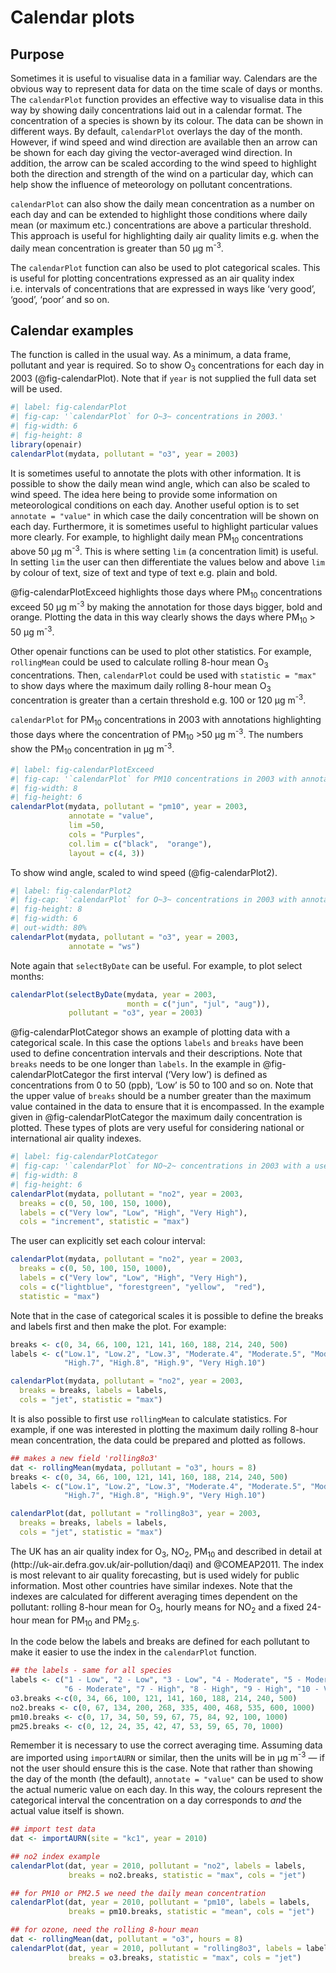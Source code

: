 # Calendar plots {#sec-calendarPlot}

## Purpose

Sometimes it is useful to visualise data in a familiar way. Calendars
are the obvious way to represent data for data on the time scale of
days or months. The `calendarPlot` function provides an effective
way to visualise data in this way by showing daily concentrations laid
out in a calendar format. The concentration of a species is shown by
its colour. The data can be shown in different ways. By default,
`calendarPlot` overlays the day of the month. However, if wind
speed and wind direction are available then an arrow can be shown for
each day giving the vector-averaged wind direction. In addition, the
arrow can be scaled according to the wind speed to highlight both the
direction and strength of the wind on a particular day, which can help
show the influence of meteorology on pollutant concentrations.

`calendarPlot` can also show the daily mean concentration as a
number on each day and can be extended to highlight those conditions
where daily mean (or maximum etc.) concentrations are above a
particular threshold. This approach is useful for highlighting daily
air quality limits e.g. when the daily mean concentration is greater
than 50 μg m^-3^.

The `calendarPlot` function can also be used to plot categorical
scales. This is useful for plotting concentrations expressed as an air
quality index i.e. intervals of concentrations that are expressed in
ways like 'very good', 'good', 'poor' and so on.

## Calendar examples

The function is called in the usual way. As a minimum, a data frame,
pollutant and year is required. So to show O~3~ concentrations for
each day in 2003 (@fig-calendarPlot). Note that if `year`
is not supplied the full data set will be used.

```r
#| label: fig-calendarPlot
#| fig-cap: '`calendarPlot` for O~3~ concentrations in 2003.'
#| fig-width: 6
#| fig-height: 8
library(openair)
calendarPlot(mydata, pollutant = "o3", year = 2003)
```

It is sometimes useful to annotate the plots with other
information. It is possible to show the daily mean
wind angle, which can also be scaled to wind speed. The idea here
being to provide some information on meteorological conditions on each
day. Another useful option is to set `annotate = "value"` in
which case the daily concentration will be shown on each
day. Furthermore, it is sometimes useful to highlight particular
values more clearly. For example, to highlight daily mean PM~10~
concentrations above 50 μg m^-3^. This is where setting `lim` (a
concentration limit) is useful. In setting `lim` the user can then
differentiate the values below and above `lim` by colour of text,
size of text and type of text e.g. plain and bold.

@fig-calendarPlotExceed highlights those days where PM~10~
concentrations exceed 50 μg m^-3^ by making the annotation for those days
bigger, bold and orange. Plotting the data in this way clearly shows
the days where PM~10~ > 50 μg m^-3^.

Other [openair]{.pkg} functions can be used to plot other statistics. For
example, `rollingMean` could be used to calculate rolling 8-hour
mean O~3~ concentrations. Then, `calendarPlot` could be used with
`statistic = "max"` to show days where the maximum daily rolling
8-hour mean O~3~ concentration is greater than a certain threshold
e.g. 100 or 120 μg m^-3^.

`calendarPlot` for PM~10~ concentrations in 2003 with annotations highlighting those days where the concentration of PM~10~ >50 μg m^-3^. The numbers show the PM~10~ concentration in μg m^-3^.

```r
#| label: fig-calendarPlotExceed
#| fig-cap: '`calendarPlot` for PM10 concentrations in 2003 with annotations highlighting those days where the concentration of PM~10~ >50 μg m^-3^. The numbers show the PM~10~ concentration in μg m^-3^.'
#| fig-width: 8
#| fig-height: 6
calendarPlot(mydata, pollutant = "pm10", year = 2003, 
             annotate = "value", 
             lim =50, 
             cols = "Purples", 
             col.lim = c("black",  "orange"),
             layout = c(4, 3))
```

To show wind angle, scaled to wind speed (@fig-calendarPlot2).

```r
#| label: fig-calendarPlot2
#| fig-cap: '`calendarPlot` for O~3~ concentrations in 2003 with annotations showing wind angle scaled to wind speed i.e. the longer the arrow, the higher the wind speed. It shows for example high O~3~ concentrations on the 17 and 18th of April were associated with strong north-easterly winds.'
#| fig-height: 8
#| fig-width: 6
#| out-width: 80%
calendarPlot(mydata, pollutant = "o3", year = 2003, 
             annotate = "ws")
```

Note again that `selectByDate` can be useful. For example, to plot select months:

```r
calendarPlot(selectByDate(mydata, year = 2003, 
                          month = c("jun", "jul", "aug")),
             pollutant = "o3", year = 2003)
```

@fig-calendarPlotCategor shows an example of plotting data
with a categorical scale. In this case the options `labels` and
`breaks` have been used to define concentration intervals and their
descriptions. Note that `breaks` needs to be one longer than
`labels`. In the example in @fig-calendarPlotCategor the
first interval ('Very low') is defined as concentrations from 0 to
50 (ppb), 'Low' is 50 to 100 and so on. Note that the upper value of
`breaks` should be a number greater than the maximum value
contained in the data to ensure that it is encompassed. In the example
given in @fig-calendarPlotCategor the maximum daily
concentration is plotted. These types of plots are very useful for
considering national or international air quality indexes.

```r
#| label: fig-calendarPlotCategor
#| fig-cap: '`calendarPlot` for NO~2~ concentrations in 2003 with a user-defined categorical scale.'
#| fig-width: 8
#| fig-height: 6
calendarPlot(mydata, pollutant = "no2", year = 2003,
  breaks = c(0, 50, 100, 150, 1000),
  labels = c("Very low", "Low", "High", "Very High"),
  cols = "increment", statistic = "max")
```


The user can explicitly set each colour interval:

```r
calendarPlot(mydata, pollutant = "no2", year = 2003,
  breaks = c(0, 50, 100, 150, 1000),
  labels = c("Very low", "Low", "High", "Very High"),
  cols = c("lightblue", "forestgreen", "yellow",  "red"),
  statistic = "max")
```

Note that in the case of categorical scales it is possible to define
the breaks and labels first and then make the plot. For example:

```r
breaks <- c(0, 34, 66, 100, 121, 141, 160, 188, 214, 240, 500)
labels <- c("Low.1", "Low.2", "Low.3", "Moderate.4", "Moderate.5", "Moderate.6",
            "High.7", "High.8", "High.9", "Very High.10")

calendarPlot(mydata, pollutant = "no2", year = 2003,
  breaks = breaks, labels = labels,
  cols = "jet", statistic = "max")
```

It is also possible to first use `rollingMean` to calculate
statistics. For example, if one was interested in plotting the maximum
daily rolling 8-hour mean concentration, the data could be prepared
and plotted as follows.

```r
## makes a new field 'rolling8o3'
dat <- rollingMean(mydata, pollutant = "o3", hours = 8)
breaks <- c(0, 34, 66, 100, 121, 141, 160, 188, 214, 240, 500)
labels <- c("Low.1", "Low.2", "Low.3", "Moderate.4", "Moderate.5", "Moderate.6",
            "High.7", "High.8", "High.9", "Very High.10")

calendarPlot(dat, pollutant = "rolling8o3", year = 2003,
  breaks = breaks, labels = labels,
  cols = "jet", statistic = "max")
```

The UK has an air quality index for O~3~, NO~2~, PM~10~ and \pmtwo
described in detail at
(http://uk-air.defra.gov.uk/air-pollution/daqi) and
@COMEAP2011. The index is most relevant to air quality
forecasting, but is used widely for public information. Most other
countries have similar indexes. Note that the indexes are calculated
for different averaging times dependent on the pollutant: rolling
8-hour mean for O~3~, hourly means for NO~2~ and a fixed 24-hour
mean for PM~10~ and PM~2.5~.

In the code below the labels and breaks are defined for each pollutant
 to make it easier to use the index in the
`calendarPlot` function.

```r
## the labels - same for all species
labels <- c("1 - Low", "2 - Low", "3 - Low", "4 - Moderate", "5 - Moderate",
            "6 - Moderate", "7 - High", "8 - High", "9 - High", "10 - Very High")
o3.breaks <-c(0, 34, 66, 100, 121, 141, 160, 188, 214, 240, 500)
no2.breaks <- c(0, 67, 134, 200, 268, 335, 400, 468, 535, 600, 1000)
pm10.breaks <- c(0, 17, 34, 50, 59, 67, 75, 84, 92, 100, 1000)
pm25.breaks <- c(0, 12, 24, 35, 42, 47, 53, 59, 65, 70, 1000)
```

Remember it is necessary to use the correct averaging time. Assuming
data are imported using `importAURN` or similar, then the
units will be in μg m^-3^ --- if not the user should ensure this is the
case. Note that rather than showing the day of the month (the default), `annotate = "value"` can be used to show the actual numeric value
on each day. In this way, the colours represent the categorical
interval the concentration on a day corresponds to *and* the
actual value itself is shown.

```r
## import test data
dat <- importAURN(site = "kc1", year = 2010)

## no2 index example
calendarPlot(dat, year = 2010, pollutant = "no2", labels = labels,
             breaks = no2.breaks, statistic = "max", cols = "jet")

## for PM10 or PM2.5 we need the daily mean concentration
calendarPlot(dat, year = 2010, pollutant = "pm10", labels = labels,
             breaks = pm10.breaks, statistic = "mean", cols = "jet")

## for ozone, need the rolling 8-hour mean
dat <- rollingMean(dat, pollutant = "o3", hours = 8)
calendarPlot(dat, year = 2010, pollutant = "rolling8o3", labels = labels,
             breaks = o3.breaks, statistic = "max", cols = "jet")
```
